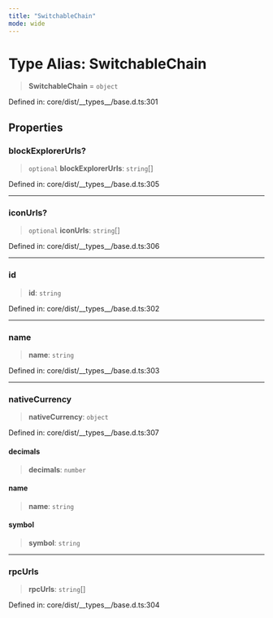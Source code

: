 ```yaml
---
title: "SwitchableChain"
mode: wide
---
```

  
# Type Alias: SwitchableChain

> **SwitchableChain** = `object`

Defined in: core/dist/\_\_types\_\_/base.d.ts:301

## Properties

### blockExplorerUrls?

> `optional` **blockExplorerUrls**: `string`[]

Defined in: core/dist/\_\_types\_\_/base.d.ts:305

***

### iconUrls?

> `optional` **iconUrls**: `string`[]

Defined in: core/dist/\_\_types\_\_/base.d.ts:306

***

### id

> **id**: `string`

Defined in: core/dist/\_\_types\_\_/base.d.ts:302

***

### name

> **name**: `string`

Defined in: core/dist/\_\_types\_\_/base.d.ts:303

***

### nativeCurrency

> **nativeCurrency**: `object`

Defined in: core/dist/\_\_types\_\_/base.d.ts:307

#### decimals

> **decimals**: `number`

#### name

> **name**: `string`

#### symbol

> **symbol**: `string`

***

### rpcUrls

> **rpcUrls**: `string`[]

Defined in: core/dist/\_\_types\_\_/base.d.ts:304
